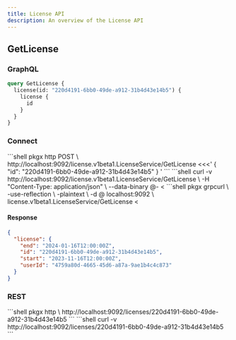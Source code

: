 ```yaml
---
title: License API
description: An overview of the License API
---
```



## GetLicense

### GraphQL

```graphql
query GetLicense {
  license(id: "220d4191-6bb0-49de-a912-31b4d43e14b5") {
    license {
      id
    }
  }
}
```

### Connect

<Tabs>
  <TabItem label="HTTPie">
  ```shell
  pkgx http POST \
    http://localhost:9092/license.v1beta1.LicenseService/GetLicense <<<'
    {
      "id": "220d4191-6bb0-49de-a912-31b4d43e14b5"
    }
    '
  ```
  </TabItem>
  <TabItem label="curl">
  ```shell
  curl -v http://localhost:9092/license.v1beta1.LicenseService/GetLicense \
    -H "Content-Type: application/json" \
    --data-binary @- <<EOF
    {
      "id": "220d4191-6bb0-49de-a912-31b4d43e14b5"
    }
  EOF
  ```
  </TabItem>
  <TabItem label="grpcurl">
  ```shell
  pkgx grpcurl \
    -use-reflection \
    -plaintext \
    -d @ localhost:9092 \
    license.v1beta1.LicenseService/GetLicense <<EOM
  {
    "id": "220d4191-6bb0-49de-a912-31b4d43e14b5"
  }
  EOM
  ```
  </TabItem>
</Tabs>

#### Response

```json
{
  "license": {
    "end": "2024-01-16T12:00:00Z",
    "id": "220d4191-6bb0-49de-a912-31b4d43e14b5",
    "start": "2023-11-16T12:00:00Z",
    "userId": "4759a80d-4665-45d6-a87a-9ae1b4c4c873"
  }
}
```

### REST

<Tabs>
  <TabItem label="HTTPie">
  ```shell
  pkgx http \
    http://localhost:9092/licenses/220d4191-6bb0-49de-a912-31b4d43e14b5
  ```
  </TabItem>
  <TabItem label="curl">
  ```shell
  curl -v http://localhost:9092/licenses/220d4191-6bb0-49de-a912-31b4d43e14b5
  ```
  </TabItem>
</Tabs>
